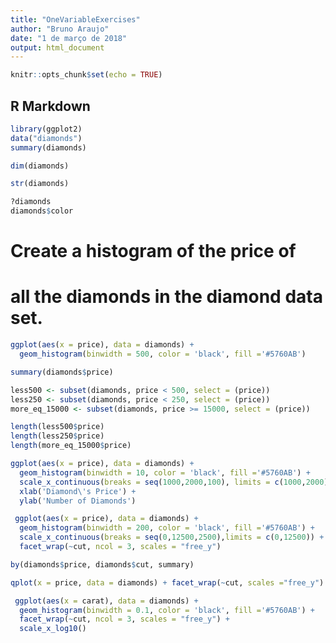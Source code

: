 ```yaml
---
title: "OneVariableExercises"
author: "Bruno Araujo"
date: "1 de março de 2018"
output: html_document
---
```


```r
knitr::opts_chunk$set(echo = TRUE)
```

## R Markdown

```r
library(ggplot2)
data("diamonds")
summary(diamonds)
```
```r
dim(diamonds)

```

```r
str(diamonds)
```


```r
?diamonds
diamonds$color
```

# Create a histogram of the price of
# all the diamonds in the diamond data set.
```r
ggplot(aes(x = price), data = diamonds) +
  geom_histogram(binwidth = 500, color = 'black', fill ='#5760AB')
```

```r
summary(diamonds$price)
```


```r
less500 <- subset(diamonds, price < 500, select = (price))
less250 <- subset(diamonds, price < 250, select = (price))
more_eq_15000 <- subset(diamonds, price >= 15000, select = (price))

length(less500$price)
length(less250$price)
length(more_eq_15000$price)
```

```r
ggplot(aes(x = price), data = diamonds) +
  geom_histogram(binwidth = 10, color = 'black', fill ='#5760AB') +
  scale_x_continuous(breaks = seq(1000,2000,100), limits = c(1000,2000)) +
  xlab('Diamond\'s Price') +
  ylab('Number of Diamonds')
```
  
```r
 ggplot(aes(x = price), data = diamonds) +
  geom_histogram(binwidth = 200, color = 'black', fill ='#5760AB') +
  scale_x_continuous(breaks = seq(0,12500,2500),limits = c(0,12500)) +
  facet_wrap(~cut, ncol = 3, scales = "free_y")
```
  
```r
by(diamonds$price, diamonds$cut, summary)
```

```r
qplot(x = price, data = diamonds) + facet_wrap(~cut, scales ="free_y")  
```
  


```r
 ggplot(aes(x = carat), data = diamonds) +
  geom_histogram(binwidth = 0.1, color = 'black', fill ='#5760AB') +
  facet_wrap(~cut, ncol = 3, scales = "free_y") +
  scale_x_log10()
```



  